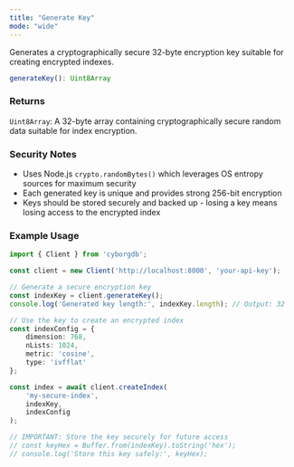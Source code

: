 ```yaml
---
title: "Generate Key"
mode: "wide"
---
```


Generates a cryptographically secure 32-byte encryption key suitable for creating encrypted indexes.

```typescript
generateKey(): Uint8Array
```

### Returns

`Uint8Array`: A 32-byte array containing cryptographically secure random data suitable for index encryption.

### Security Notes

- Uses Node.js `crypto.randomBytes()` which leverages OS entropy sources for maximum security
- Each generated key is unique and provides strong 256-bit encryption
- Keys should be stored securely and backed up - losing a key means losing access to the encrypted index

### Example Usage

```typescript
import { Client } from 'cyborgdb';

const client = new Client('http://localhost:8000', 'your-api-key');

// Generate a secure encryption key
const indexKey = client.generateKey();
console.log('Generated key length:', indexKey.length); // Output: 32

// Use the key to create an encrypted index
const indexConfig = {
    dimension: 768,
    nLists: 1024,
    metric: 'cosine',
    type: 'ivfflat'
};

const index = await client.createIndex(
    'my-secure-index',
    indexKey,
    indexConfig
);

// IMPORTANT: Store the key securely for future access
// const keyHex = Buffer.from(indexKey).toString('hex');
// console.log('Store this key safely:', keyHex);
```